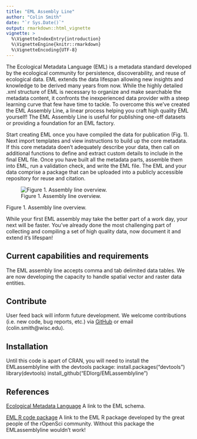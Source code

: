 ```yaml
---
title: "EML Assembly Line"
author: "Colin Smith"
date: "`r Sys.Date()`"
output: rmarkdown::html_vignette
vignette: >
  %\VignetteIndexEntry{introduction}
  %\VignetteEngine{knitr::rmarkdown}
  %\VignetteEncoding{UTF-8}
---
```


The Ecological Metadata Language (EML) is a metadata standard developed by the ecological community for persistence, discoverability, and reuse of ecological data. EML extends the data lifespan allowing new insights and knowledge to be derived many years from now. While the highly detailed .xml structure of EML is necessary to organize and make searchable the metadata content, it confronts the inexperienced data provider with a steep learning curve that few have time to tackle. To overcome this we've created the EML Assembly Line, a linear process helping you craft high quality EML yourself! The EML Assembly Line is useful for publishing one-off datasets or providing a foundation for an EML factory.

Start creating EML once you have compiled the data for publication (Fig. 1). Next import templates and view instructions to build up the core metadata. If this core metadata doen't adequately describe your data, then call on additional functions to define and extract custom details to include in the final EML file. Once you have built all the metadata parts, assemble them into EML, run a validation check, and write the EML file. The EML and your data comprise a package that can be uploaded into a publicly accessible repository for reuse and citation.

![Figure 1. Assembly line overview.](eml_assembly_line_overview.jpg)

Figure 1. Assembly line overview.

While your first EML assembly may take the better part of a work day, your next will be faster. You've already done the most challenging part of collecting and compiling a set of high quality data, now document it and extend it's lifespan!

## Current capabilities and requirements
The EML assembly line accepts comma and tab delimited data tables. We are now developing the capacity to handle spatial vector and raster data entities.

## Contribute
User feed back will inform future development. We welcome contributions (i.e. new code, bug reports, etc.) via [GitHub](https://github.com/EDIorg/EMLassemblyline) or email (colin.smith@wisc.edu).

## Installation
Until this code is apart of CRAN, you will need to install the EMLassemblyline with the devtools package: 
install.packages("devtools")
library(devtools)
install_github("EDIorg/EMLassemblyline")

## References
[Ecological Metadata Language](https://knb.ecoinformatics.org/#external//emlparser/docs/index.html) A link to the EML schema.

[EML R code package](https://github.com/ropensci/EML) A link to the EML R package developed by the great people of the rOpenSci community. Without this package the EMLassemblyline wouldn't work!

